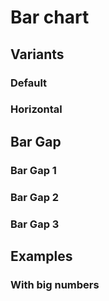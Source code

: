 # Bar chart

<ComponentDescription name="chart-bar" />

## Variants

### Default

<Preview name="chart-bar-multi-bar" />

### Horizontal

<Preview name="chart-bar-horizontal" />

## Bar Gap

### Bar Gap 1

<Preview name="chart-bar-gap1" />

### Bar Gap 2

<Preview name="chart-bar-gap2" />

### Bar Gap 3

<Preview name="chart-bar-gap3" />

## Examples

### With big numbers

<Preview name="chart-bar-with-big-numbers" />
